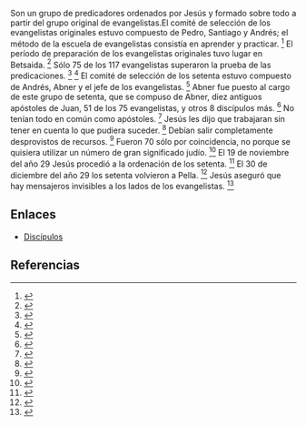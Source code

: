 Son un grupo de predicadores ordenados por Jesús y formado sobre todo a partir del grupo original de evangelistas.El comité de selección de los evangelistas originales estuvo compuesto de Pedro, Santiago y Andrés; el método de la escuela de evangelistas consistía en aprender y practicar. <ref>{{lib|LU|148|1|1}}</ref> El período de preparación de los evangelistas originales tuvo lugar en Betsaida. <ref>{{lib|LU|148}}</ref> Sólo 75 de los 117 evangelistas superaron la prueba de las predicaciones. <ref>{{lib|LU|149|7|3}}</ref> <ref>{{lib|LU|153|5|2}}</ref> El comité de selección de los setenta estuvo compuesto de Andrés, Abner y el jefe de los evangelistas. <ref>{{lib|LU|163|2|1}}</ref> Abner fue puesto al cargo de este grupo de setenta, que se compuso de Abner, diez antiguos apóstoles de Juan, 51 de los 75 evangelistas, y otros 8 discípulos más. <ref>{{lib|LU|163|1|1}}</ref> No tenían todo en común como apóstoles. <ref>{{lib|LU|148|1|3}}</ref> Jesús les dijo que trabajaran sin tener en cuenta lo que pudiera suceder. <ref>{{lib|LU|171|3|2}}</ref> Debían salir completamente desprovistos de recursos. <ref>{{lib|LU|163|4|12}}</ref> Fueron 70 sólo por coincidencia, no porque se quisiera utilizar un número de gran significado judío. <ref>{{lib|LU|163|4|17}}</ref> El 19 de noviembre del año 29 Jesús procedió a la ordenación de los setenta. <ref>{{lib|LU|163|1}}</ref> El 30 de diciembre del año 29 los setenta volvieron a Pella. <ref>{{lib|LU|163|6}}</ref> Jesús aseguró que hay mensajeros invisibles a los lados de los evangelistas. <ref>{{lib|LU|175|1|8}}</ref> 

== Enlaces ==

* [[Discípulos]]


== Referencias ==
<references />
